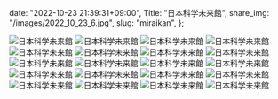   date: "2022-10-23 21:39:31+09:00",
  Title: "日本科学未来館",
  share_img: "/images/2022_10_23_6.jpg",
  slug: "miraikan",
};

![日本科学未来館](/images/2022_10_23_1.jpg)
![日本科学未来館](/images/2022_10_23_2.jpg)
![日本科学未来館](/images/2022_10_23_3.jpg)
![日本科学未来館](/images/2022_10_23_4.jpg)
![日本科学未来館](/images/2022_10_23_5.jpg)
![日本科学未来館](/images/2022_10_23_6.jpg)
![日本科学未来館](/images/2022_10_23_7.jpg)
![日本科学未来館](/images/2022_10_23_8.jpg)
![日本科学未来館](/images/2022_10_23_9.jpg)
![日本科学未来館](/images/2022_10_23_10.jpg)
![日本科学未来館](/images/2022_10_23_11.jpg)
![日本科学未来館](/images/2022_10_23_12.jpg)
![日本科学未来館](/images/2022_10_23_13.jpg)
![日本科学未来館](/images/2022_10_23_14.jpg)
![日本科学未来館](/images/2022_10_23_15.jpg)
![日本科学未来館](/images/2022_10_23_16.jpg)
![日本科学未来館](/images/2022_10_23_17.jpg)
![日本科学未来館](/images/2022_10_23_18.jpg)
![日本科学未来館](/images/2022_10_23_19.jpg)
![日本科学未来館](/images/2022_10_23_20.jpg)
